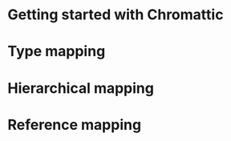 {{include document=motivation.wiki/}}

= Getting started with Chromattic =
{{include document=gettingstarted.wiki/}}

= Type mapping =
{{include document=typemapping.wiki/}}

= Hierarchical mapping =
{{include document=hierarchicalmapping.wiki/}}

= Reference mapping {{anchor id=reference_relationship_section/}} =
{{include document=referencemapping.wiki/}}
